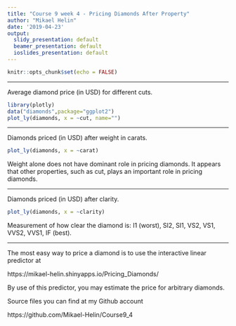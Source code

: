 ```yaml
---
title: "Course 9 week 4 - Pricing Diamonds After Property"
author: "Mikael Helin"
date: '2019-04-23'
output:
  slidy_presentation: default
  beamer_presentation: default
  ioslides_presentation: default
---
```



```r
knitr::opts_chunk$set(echo = FALSE)
```

---

Average diamond price (in USD) for different cuts.

```r
library(plotly)
data("diamonds",package="ggplot2")
plot_ly(diamonds, x = ~cut, name="")
```

---

Diamonds priced (in USD) after weight in carats.

```r
plot_ly(diamonds, x = ~carat)
```

Weight alone does not have dominant role in pricing diamonds. It appears that other properties, such as cut, plays an important role in pricing diamonds.

---

Diamonds priced (in USD) after clarity.

```r
plot_ly(diamonds, x = ~clarity)
```

Measurement of how clear the diamond is: I1 (worst), SI2, SI1, VS2, VS1, VVS2, VVS1, IF (best).

---

The most easy way to price a diamond is to use the interactive linear predictor at

https://mikael-helin.shinyapps.io/Pricing_Diamonds/

By use of this predictor, you may estimate the price for arbitrary diamonds.

Source files you can find at my Github account

https://github.com/Mikael-Helin/Course9_4


